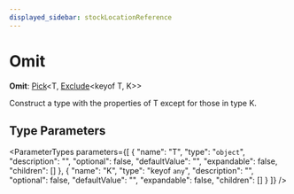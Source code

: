 ```yaml
---
displayed_sidebar: stockLocationReference
---
```



# Omit

 **Omit**: [Pick](Pick.mdx)&#60;T, [Exclude](Exclude.mdx)&#60;keyof T, K&#62;&#62;

Construct a type with the properties of T except for those in type K.

## Type Parameters

<ParameterTypes parameters={[
  {
    "name": "T",
    "type": "`object`",
    "description": "",
    "optional": false,
    "defaultValue": "",
    "expandable": false,
    "children": []
  },
  {
    "name": "K",
    "type": "keyof `any`",
    "description": "",
    "optional": false,
    "defaultValue": "",
    "expandable": false,
    "children": []
  }
]} />

